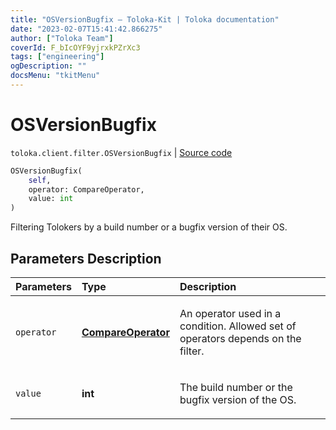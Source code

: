 ```yaml
---
title: "OSVersionBugfix — Toloka-Kit | Toloka documentation"
date: "2023-02-07T15:41:42.866275"
author: ["Toloka Team"]
coverId: F_bIcOYF9yjrxkPZrXc3
tags: ["engineering"]
ogDescription: ""
docsMenu: "tkitMenu"
---
```


# OSVersionBugfix
`toloka.client.filter.OSVersionBugfix` | [Source code](https://github.com/Toloka/toloka-kit/blob/v1.1.3/src/client/filter.py#L622)

```python
OSVersionBugfix(
    self,
    operator: CompareOperator,
    value: int
)
```

Filtering Tolokers by a build number or a bugfix version of their OS.

## Parameters Description

| Parameters | Type | Description |
| :----------| :----| :-----------|
`operator`|**[CompareOperator](/docs-new/toloka-kit/reference/toloka.client.primitives.operators.CompareOperator)**|<p>An operator used in a condition. Allowed set of operators depends on the filter.</p>
`value`|**int**|<p>The build number or the bugfix version of the OS.</p>
